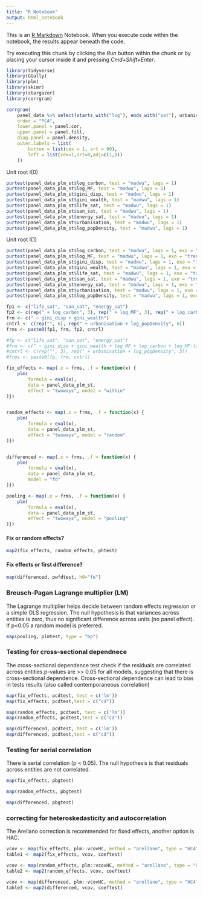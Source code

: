 ```yaml
---
title: "R Notebook"
output: html_notebook
---
```


This is an [R Markdown](http://rmarkdown.rstudio.com) Notebook. When you execute code within the notebook, the results appear beneath the code. 

Try executing this chunk by clicking the *Run* button within the chunk or by placing your cursor inside it and pressing *Cmd+Shift+Enter*. 

```r
library(tidyverse)
library(GGally)
library(plm)
library(skimr)
library(stargazer)
library(corrgram)
```

```r
corrgram(
    panel_data %>% select(starts_with("log"), ends_with("sat"), urbanisation, gini_disp, gini_wealth),
    order = "PCA", 
    lower.panel = panel.cor,
    upper.panel = panel.fill,
    diag.panel = panel.density,
    outer.labels = list(
        bottom = list(cex = 1, srt = 90),
        left = list(cex=1,srt=0,adj=c(1,0))
    ))

```


Unit root I(0)
```r
purtest(panel_data_plm_st$log_carbon, test = "madwu", lags = 1)
purtest(panel_data_plm_st$log_MF, test = "madwu", lags = 1)
purtest(panel_data_plm_st$gini_disp, test = "madwu", lags = 1)
purtest(panel_data_plm_st$gini_wealth, test = "madwu", lags = 1)
purtest(panel_data_plm_st$life_sat, test = "madwu", lags = 1)
purtest(panel_data_plm_st$san_sat, test = "madwu", lags = 1)
purtest(panel_data_plm_st$energy_sat, test = "madwu", lags = 1)
purtest(panel_data_plm_st$urbanisation, test = "madwu", lags = 1)
purtest(panel_data_plm_st$log_popDensity, test = "madwu", lags = 1)
```

Unit root I(1)
```r
purtest(panel_data_plm_st$log_carbon, test = "madwu", lags = 1, exo = "trend")
purtest(panel_data_plm_st$log_MF, test = "madwu", lags = 1, exo = "trend")
purtest(panel_data_plm_st$gini_disp, test = "madwu", lags = 1, exo = "trend")
purtest(panel_data_plm_st$gini_wealth, test = "madwu", lags = 1, exo = "trend")
purtest(panel_data_plm_st$life_sat, test = "madwu", lags = 1, exo = "trend")
purtest(panel_data_plm_st$san_sat, test = "madwu", lags = 1, exo = "trend")
purtest(panel_data_plm_st$energy_sat, test = "madwu", lags = 1, exo = "trend")
purtest(panel_data_plm_st$urbanisation, test = "madwu", lags = 1, exo = "trend")
purtest(panel_data_plm_st$log_popDensity, test = "madwu", lags = 1, exo = "trend")
```

```r
fp1 <- c("life_sat", "san_sat", "energy_sat")
fp2 <- c(rep(" + log_carbon", 3), rep(" + log_MF", 3), rep(" + log_carbon", 3), rep(" + log_MF", 3))
frm <- c(" ~ gini_disp + gini_wealth")
cntrl <- c(rep("", 6), rep(" + urbanisation + log_popDensity", 6))
frms <- paste0(fp1, frm, fp2, cntrl)

#fp <- c("life_sat", "san_sat", "energy_sat")
#frm <- c(" ~ gini_disp + gini_wealth + log_MF + log_carbon + log_MF:log_carbon")
#cntrl <- c(rep("", 3), rep(" + urbanisation + log_popDensity", 3))
#frms <- paste0(fp, frm, cntrl)

fix_effects <- map(.x = frms, .f = function(x) {
    plm(
        formula = eval(x),
        data = panel_data_plm_st, 
        effect = "twoways", model = "within"
)})


random_effects <- map(.x = frms, .f = function(x) {
    plm(
        formula = eval(x),
        data = panel_data_plm_st, 
        effect = "twoways", model = "random"
)})


differenced <- map(.x = frms, .f = function(x) {
    plm(
        formula = eval(x),
        data = panel_data_plm_st, 
        model = "fd"
)})

pooling <- map(.x = frms, .f = function(x) {
    plm(
        formula = eval(x),
        data = panel_data_plm_st, 
        effect = "twoways", model = "pooling"
)})
```


#### Fix or random effects?

```r
map2(fix_effects, random_effects, phtest)
```


#### Fix effects or first difference?

```r
map(differenced, pwfdtest, h0="fe")
```


### Breusch-Pagan Lagrange multiplier (LM)
The Lagrange multiplier helps decide between random effects regression or a simple OLS regression. The null hypothesis is that variances across entities is zero, thus no significant difference across units (no panel effect). If p<0.05 a random model is preferred. 

```r
map(pooling, plmtest, type = "bp")
```


### Testing for cross-sectional dependnece
The cross-sectional dependence test check if the residuals are correlated across entities.p-values are >> 0.05 for all models, suggesting that there is cross-sectional dependence. Cross-sectional dependence can lead to bias in tests results (also called contemporaneous correlation)

```r
map(fix_effects, pcdtest, test = c('lm'))
map(fix_effects, pcdtest,test = c("cd"))
```
```r
map(random_effects, pcdtest, test = c('lm'))
map(random_effects, pcdtest,test = c("cd"))
```
```r
map(differenced, pcdtest, test = c('lm'))
map(differenced, pcdtest,test = c("cd"))
```


### Testing for serial correlation
There is serial correlation (p < 0.05).  The null hypothesis is that residuals across entities are not correlated.

```r
map(fix_effects, pbgtest)
```
```r
map(random_effects, pbgtest)
```
```r
map(differenced, pbgtest)
```


### correcting for heteroskedasticity and autocorrelation

The Arellano correction is recommended for fixed effects, another option is HAC. 
```r
vcov <- map(fix_effects, plm::vcovHC, method = "arellano", type = "HC4") # Arellano
table1 <- map2(fix_effects, vcov, coeftest)

vcov <- map(random_effects, plm::vcovHC, method = "arellano", type = "HC4") # Arellano
table2 <- map2(random_effects, vcov, coeftest)

vcov <- map(differenced, plm::vcovHC, method = "arellano", type = "HC4") # Arellano
table3 <- map2(differenced, vcov, coeftest)
```

